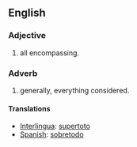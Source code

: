 ==English==
===Adjective===
#all encompassing.

===Adverb===
#generally, everything considered.

====Translations====
*[[Interlingua]]: [[supertoto]]
*[[Spanish]]: [[sobretodo]]